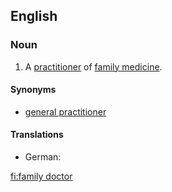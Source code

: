 ==English==
{{wikipedia}}
===Noun===
{{en-noun}}
#A [[practitioner]] of [[family medicine]].
====Synonyms====
*[[general practitioner]]

====Translations====
{{trans-top|practitioner of family medicine}}
* German: {{t+|de|Hausarzt|m}}
{{trans-mid}}
{{trans-bottom}}

[[fi:family doctor]]